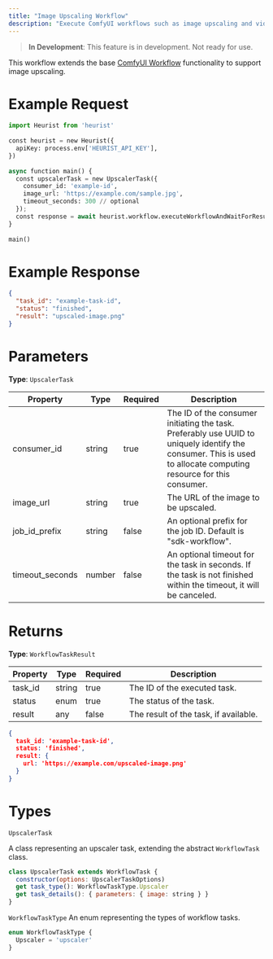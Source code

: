 ```yaml
---
title: "Image Upscaling Workflow"
description: "Execute ComfyUI workflows such as image upscaling and video generation."
---
```


> **In Development**: This feature is in development. Not ready for use.

This workflow extends the base [ComfyUI Workflow](/dev-guide/heurist-sdk/comfyui-workflow) functionality to support image upscaling.

# Example Request

```python 
import Heurist from 'heurist'
 
const heurist = new Heurist({
  apiKey: process.env['HEURIST_API_KEY'],
})
 
async function main() {
  const upscalerTask = new UpscalerTask({
    consumer_id: 'example-id',
    image_url: 'https://example.com/sample.jpg',
    timeout_seconds: 300 // optional
  });
  const response = await heurist.workflow.executeWorkflowAndWaitForResult(upscalerTask);
}
 
main()
```
# Example Response

```json
{
  "task_id": "example-task-id",
  "status": "finished",
  "result": "upscaled-image.png"
}
```

# Parameters

**Type**: `UpscalerTask`

| Property | Type | Required | Description |
|----------|------|----------|-------------|
| consumer_id | string | true | The ID of the consumer initiating the task. Preferably use UUID to uniquely identify the consumer. This is used to allocate computing resource for this consumer. |
| image_url | string | true | The URL of the image to be upscaled. |
| job_id_prefix | string | false | An optional prefix for the job ID. Default is "sdk-workflow". |
| timeout_seconds | number | false | An optional timeout for the task in seconds. If the task is not finished within the timeout, it will be canceled. |

# Returns

**Type**: `WorkflowTaskResult`

| Property | Type | Required | Description |
|----------|------|----------|-------------|
| task_id | string | true | The ID of the executed task. |
| status | enum | true | The status of the task. |
| result | any | false | The result of the task, if available. |

```json
{
  task_id: 'example-task-id',
  status: 'finished',
  result: {
    url: 'https://example.com/upscaled-image.png'
  }
}
```

# Types
`UpscalerTask`

A class representing an upscaler task, extending the abstract `WorkflowTask` class.

``` javascript
class UpscalerTask extends WorkflowTask {
  constructor(options: UpscalerTaskOptions)
  get task_type(): WorkflowTaskType.Upscaler
  get task_details(): { parameters: { image: string } }
}
```

`WorkflowTaskType`
An enum representing the types of workflow tasks.
``` javascript
enum WorkflowTaskType {
  Upscaler = 'upscaler'
}
```
